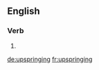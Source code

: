 ==English==

===Verb===
{{head|en}}

# {{present participle of|upspring}}

[[de:upspringing]]
[[fr:upspringing]]